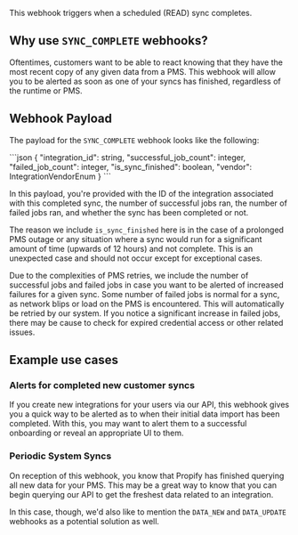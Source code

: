 This webhook triggers when a scheduled (READ) sync completes.

## Why use `SYNC_COMPLETE` webhooks?

Oftentimes, customers want to be able to react knowing that they have the most recent copy of any given data from a PMS.
This webhook will allow you to be alerted as soon as one of your syncs has finished, regardless of the runtime or PMS.

## Webhook Payload

The payload for the `SYNC_COMPLETE` webhook looks like the following:

<CodeBlock title ="SYNC_COMPLETE payload">
```json
{
    "integration_id": string,
    "successful_job_count": integer,
    "failed_job_count": integer,
    "is_sync_finished": boolean,
    "vendor": IntegrationVendorEnum
}
```
</CodeBlock>

In this payload, you're provided with the ID of the integration associated with this completed sync, the number of successful jobs ran, the number of failed jobs ran, and whether the sync has been completed or not.

The reason we include `is_sync_finished` here is in the case of a prolonged PMS outage or any situation where a sync would run for a significant amount of time (upwards of 12 hours) and not complete.
This is an unexpected case and should not occur except for exceptional cases.

Due to the complexities of PMS retries, we include the number of successful jobs and failed jobs in case you want to be alerted of increased failures for a given sync.
Some number of failed jobs is normal for a sync, as network blips or load on the PMS is encountered. This will automatically be retried by our system. If you notice a significant increase in failed jobs, there may be cause to check for expired credential access or other related issues.

## Example use cases

### Alerts for completed new customer syncs

If you create new integrations for your users via our API, this webhook gives you a quick way to be alerted as to when their initial data import has been completed.
With this, you may want to alert them to a successful onboarding or reveal an appropriate UI to them.

### Periodic System Syncs

On reception of this webhook, you know that Propify has finished querying all new data for your PMS.
This may be a great way to know that you can begin querying our API to get the freshest data related to an integration.

In this case, though, we'd also like to mention the `DATA_NEW` and `DATA_UPDATE` webhooks as a potential solution as well.
